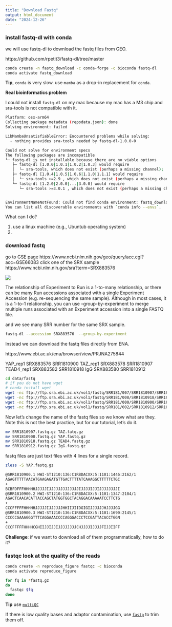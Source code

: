 ```yaml
---
title: "Download Fastq"
output: html_document
date: "2024-12-26"
---
```

### install fastq-dl with conda

we will use fastq-dl to download the fastq files from GEO.

https://github.com/rpetit3/fastq-dl/tree/master

```bash
conda create -n fastq_download -c conda-forge -c bioconda fastq-dl
conda activate fastq_download 
```

**Tip**, `conda` is very slow. use `mamba` as a drop-in replacement for `conda`.

**Real bioinformatics problem**

I could not install `fastq-dl` on my mac because my mac has a M3 chip
and sra-tools is not compatible with it.

```bash
Platform: osx-arm64
Collecting package metadata (repodata.json): done
Solving environment: failed

LibMambaUnsatisfiableError: Encountered problems while solving:
  - nothing provides sra-tools needed by fastq-dl-1.0.0-0

Could not solve for environment specs
The following packages are incompatible
└─ fastq-dl is not installable because there are no viable options
   ├─ fastq-dl [1.0.0|1.0.1|1.0.2|1.0.3] would require
   │  └─ sra-tools, which does not exist (perhaps a missing channel);
   ├─ fastq-dl [1.0.4|1.0.5|1.0.6|1.1.0|1.1.1] would require
   │  └─ sra-tools >=2.9 , which does not exist (perhaps a missing channel);
   └─ fastq-dl [1.2.0|2.0.0|...|3.0.0] would require
      └─ sra-tools >=3.0.1 , which does not exist (perhaps a missing channel).


EnvironmentNameNotFound: Could not find conda environment: fastq_download
You can list all discoverable environments with `conda info --envs`.

```

What can I do?

1. use a linux machine (e.g., Ubuntub operating system)
2. 

### download fastq 

go to GSE page https://www.ncbi.nlm.nih.gov/geo/query/acc.cgi?acc=GSE66083
click one of the SRX sample https://www.ncbi.nlm.nih.gov/sra?term=SRX883576

![](imgs/srx.png)


The relationship of Experiment to Run is a 1-to-many relationship, or there can be many Run accessions associated with a single Experiment Accession (e.g. re-sequencing the same sample). Although in most cases, it is a 1-to-1 relationship, you can use --group-by-experiment to merge multiple runs associated with an Experiment accession into a single FASTQ file.

and we see many SRR number for the same SRX sample.

```bash
fastq-dl --accession SRX883576  --group-by-experiment

```


Instead we can download the fastq files directly from ENA.

https://www.ebi.ac.uk/ena/browser/view/PRJNA275844

YAP_rep1 SRX883576 SRR1810900
TAZ_rep1 SRX883578 SRR1810907
TEAD4_rep1 SRX883582  SRR1810918
IgG SRX883580 SRR1810912

```bash
cd data/fastq
# if you do not have wget 
# conda install wget 
wget -nc ftp://ftp.sra.ebi.ac.uk/vol1/fastq/SRR181/007/SRR1810907/SRR1810907.fastq.gz
wget -nc ftp://ftp.sra.ebi.ac.uk/vol1/fastq/SRR181/008/SRR1810918/SRR1810918.fastq.gz
wget -nc ftp://ftp.sra.ebi.ac.uk/vol1/fastq/SRR181/000/SRR1810900/SRR1810900.fastq.gz
wget -nc ftp://ftp.sra.ebi.ac.uk/vol1/fastq/SRR181/002/SRR1810912/SRR1810912.fastq.gz

```

Now let's change the name of the fastq files so we know what are they.
Note this is not the best practice, but for our tutorial, let's do it.

```bash
mv SRR1810907.fastq.gz TAZ.fatq.gz
mv SRR1810900.fastq.gz YAP.fastq.gz
mv SRR1810918.fastq.gz TEAD4.fastq.gz
mv SRR1810912.fastq.gz IgG.fastq.gz
```

fastq files are just text files with 4 lines for a single record.

```bash
zless -S YAP.fastq.gz

@SRR1810900.1 HWI-ST1210:136:C1RBDACXX:5:1101:1446:2162/1
AGAGTTTTTAACATGAAGAGATGTTGACTTTTATCAAAGGCTTTTTCTGC
+
BCBFDFFFHHHHHJJJJJIJJJJJJJJJJJJJIJJJJIJJIJJJJJJJJI
@SRR1810900.2 HWI-ST1210:136:C1RBDACXX:5:1101:1347:2184/1
AGACTCAACACATTACCAGCTATGGTGGCTACAGGACAAAAATCCTTCTG
+
CCCFFFFFHHHHHJJJJJIJJJJJJHHIIJIIDGIGIJJJJJJHJJJJGG
@SRR1810900.3 HWI-ST1210:136:C1RBDACXX:5:1101:1690:2145/1
CCCCCGAAAGGGTTTCAGGAAACCCCAGGGACCCTCCGATTACACCTGGN
+
CCCFFFFFHHHHCGHIIJJIJJIJJJJJJJJCHJJJJIJJJJFIJJIIFF
```


**Challenge**:
if we want to download all of them programmatically, how to do it?

### fastqc look at the quality of the reads

```bash
conda create -n reproduce_figure fastqc -c bioconda
conda activate reproduce_figure

```

```bash
for fq in *fastq.gz
do
  fastqc $fq
done
```

**Tip** use [`multiQC`](https://github.com/MultiQC/MultiQC)

If there is low quality bases and adaptor contamination, use [`fastp`](https://github.com/OpenGene/fastp) to trim them off.

